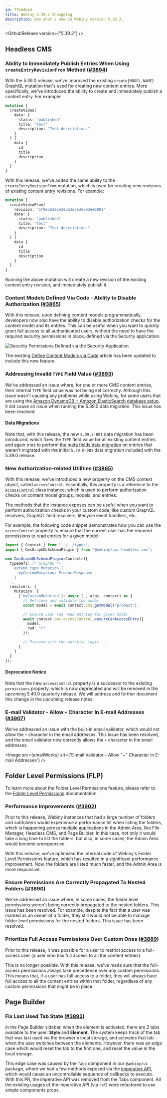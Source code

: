 ```yaml
---
id: 77bd4b4d
title: Webiny 5.39.2 Changelog
description: See what's new in Webiny version 5.39.2.
---
```



<GithubRelease version={"5.39.2"} />

## Headless CMS

### Ability to Immediately Publish Entries When Using `createEntryRevisionFrom` Method ([#3894](https://github.com/webiny/webiny-js/pull/3894))

With the 5.39.0 release, we've improved the existing `create{MODEL_NAME}` GraphQL mutation that's used for creating new content entries. More specifically, we've introduced the ability to create and immediately publish a content entry. For example:

```graphql
mutation {
  createVideo(
    data: {
      status: "published"
      title: "Test"
      description: "Test description."
    }
  ) {
    data {
      id
      title
      description
    }
  }
}
```

With this release, we've added the same ability to the `createEntryRevisionFrom` mutation, which is used for creating new revisions of existing content entry revisions. For example:

```graphql
mutation {
  createVideoFrom(
    revision: "5f9e3e3e3e3e3e3e3e3e3e3e#0001"
    data: {
      status: "published"
      title: "Test"
      description: "Test description."
    }
  ) {
    data {
      id
      title
      description
    }
  }
}
```

Running the above mutation will create a new revision of the existing content entry revision, and immediately publish it.

### Content Models Defined Via Code - Ability to Disable Authorization ([#3865](https://github.com/webiny/webiny-js/pull/3865))

With this release, upon defining content models programmatically, developers now also have the ability to disable authorization checks for the content model and its entries. This can be useful when you want to quickly grant full access to all authenticated users, without the need to have the required security permissions in place, defined via the Security application. 

<Image src={securityPermissions} alt="Security Permissions Defined via the Security Application" />

The existing [Define Content Models via Code](/docs/headless-cms/extending/content-models-via-code#disable-authorization-for-content-models-and-entries) article has been updated to include this new feature.

### Addressing Invalid `TYPE` Field Value ([#3893](https://github.com/webiny/webiny-js/pull/3893))

We've addressed an issue where, for one or more CMS content entries, their internal `TYPE` field value was not being set correctly. Although this issue wasn't causing any problems while using Webiny, for some users that are using the [Amazon DynamoDB + Amazon ElasticSearch database setup](/docs/5.38.x/architecture/introduction#different-database-setups), it did cause an issue when running the 5.39.0 data migration. This issue has been resolved.

#### Data Migrations

Note that, with this release, the new `5.39.2-001` data migration has been introduced, which fixes the `TYPE` field value for all existing content entries and again tries to perform [the meta fields data migration](/docs/release-notes/5.39.0/date-time-and-identity-meta-fields#data-migration) on entries that weren't migrated with the initial `5.39.0-001` data migration included with the 5.39.0 release.

### New Authorization-related Utilities ([#3865](https://github.com/webiny/webiny-js/pull/3865))

With this release, we've introduced a new property on the CMS context object, called `accessControl`. Essentially, this property is a reference to the [`AccessControl`](https://github.com/webiny/webiny-js/blob/dev/packages/api-headless-cms/src/crud/AccessControl/AccessControl.ts) class instance, which is used to perform authorization checks on content model groups, models, and entries.

The methods that the instance exposes can be useful when you want to perform authorization checks in your custom code, like custom GraphQL resolvers, GraphQL field resolvers, lifecycle event handlers, etc.

For example, the following code snippet demonstrates how you can use the `accessControl` property to ensure that the current user has the required permissions to read entries for a given model:

```ts
import { Context } from "../../types";
import { CmsGraphQLSchemaPlugin } from "@webiny/api-headless-cms";

new CmsGraphQLSchemaPlugin<Context>({
  typeDefs: /* GraphQL */ `
    extend type Mutation {
      myCustomMutation: ProductResponse
    }
  `,
  resolvers: {
    Mutation: {
      [`myCustomMutation`]: async (_, args, context) => {
        // Retrieve and validate the model
        const model = await context.cms.getModel("product");

        // Ensure user can read entries for given model.
        await context.cms.accessControl.ensureCanAccessEntry({
          model,
          rwd: "r"
        });

        // Proceed with the mutation logic...
      }
    }
  }
});
```

#### Deprecation Notice

Note that the new `accessControl` property is a successor to the existing `permissions` property, which is now deprecated and will be removed in the upcoming 5.40.0 quarterly release. We will address and further document this change in the upcoming release notes.

### E-mail Validator - Allow `+` Character In E-mail Addresses ([#3907](https://github.com/webiny/webiny-js/pull/3907))

We've addressed an issue with the built-in email validator, which would not allow the `+` character in the email addresses. This issue has been resolved, and the email validator now correctly allows the `+` character in the email addresses.

<Image src={emailWorks} alt={'E-mail Validator - Allow "+" Character In E-mail Addresses'} />

## Folder Level Permissions (FLP)

<Alert type="info">

  To learn more about the Folder Level Permissions feature, please refer to the [Folder Level Permissions](/docs/enterprise/aacl/folder-level-permissions) documentation.

</Alert>

### Performance Improvements ([#3902](https://github.com/webiny/webiny-js/pull/3902))

Prior to this release, Webiny instances that had a large number of folders and subfolders would experience a performance hit when listing the folders, which is happening across multiple applications in the Admin Area, like File Manager, Headless CMS, and Page Builder. In this case, not only it would take a long time to list the folders, but also, in some cases, the Admin Area would become unresponsive.

With this release, we've optimized the internal code of Webiny's Folder Level Permissions feature, which has resulted in a significant performance improvement. Now, the folders are listed much faster, and the Admin Area is more responsive. 

### Ensure Permissions Are Correctly Propagated To Nested Folders ([#3890](https://github.com/webiny/webiny-js/pull/3890))

We've addressed an issue where, in some cases, the folder level permissions weren't being correctly propagated to the nested folders. This issue has been resolved. For example, despite the fact that a user was marked as an owner of a folder, they still would not be able to manage folder level permissions for the nested folders. This issue has been resolved. 

### Prioritize Full Access Permissions Over Custom Ones ([#3889](https://github.com/webiny/webiny-js/pull/3889))

Prior to this release, it was possible for a user to restrict access to a full-access user (a user who has full access to all the content entries). 

This is no longer possible. With this release, we've made sure that the full-access permissions always take precedence over any custom permissions. This means that, if a user has full access to a folder, they will always have full access to all the content entries within that folder, regardless of any custom permissions that might be in place.

## Page Builder

### Fix Last Used Tab State ([#3892](https://github.com/webiny/webiny-js/pull/3892))

In the Page Builder sidebar, when the element is activated, there are 2 tabs available to the user: **Style** and **Element**. The system keeps track of the tab that was last used via the browser's local storage, and activates that tab when the user switches between the elements. However, there was an edge case which would reset the tab to the first one, and reset the value in the local storage.

This edge case was caused by the `Tabs` component in our `@webiny/ui` package, where we had a few methods exposed via the [imperative API](https://react.dev/reference/react/useImperativeHandle), which would cause an uncontrollable sequence of callbacks to execute. With this PR, the imperative API was removed from the Tabs component. All the existing usages of the imperative API (via `ref`) were refactored to use simple components props.
